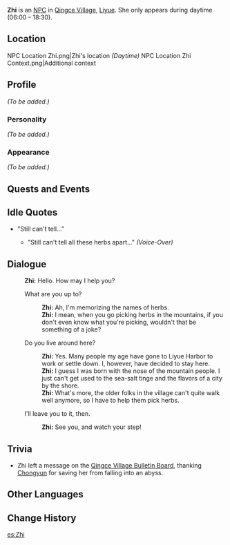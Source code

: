 {{Meta
<!-- REMOVE THIS TEMPLATE AFTER ADDING MISSING INFO -->
|missing_NPC_profile  = yes
}}
{{Character Infobox
|region           = Liyue
|image            = NPC Zhi.png
|type             = NPC
|title            = Herb Gatherer
}}
'''Zhi''' is an [[NPC]] in [[Qingce Village]], [[Liyue]]. She only appears during daytime (06:00 – 18:30).

==Location==
<gallery hideaddbutton="true" captionalign="center">
NPC Location Zhi.png|Zhi's location ''(Daytime)''
NPC Location Zhi Context.png|Additional context
</gallery>

==Profile==
<!-- detailed story/lore information goes here -->
''(To be added.)''

===Personality===
''(To be added.)''

===Appearance===
''(To be added.)''

==Quests and Events==
{{Quest Appearances}}

==Idle Quotes==
* "Still can't tell..."
** {{A|VO Zhi 01.ogg}} "Still can't tell all these herbs apart..." ''(Voice-Over)''

==Dialogue==
{{Dialogue start}}
:'''Zhi:''' Hello. How may I help you?
:{{DIcon}} What are you up to?
::'''Zhi:''' Ah, I'm memorizing the names of herbs.
::'''Zhi:''' I mean, when you go picking herbs in the mountains, if you don't even know what you're picking, wouldn't that be something of a joke?
:{{DIcon}} Do you live around here?
::'''Zhi:''' Yes. Many people my age have gone to Liyue Harbor to work or settle down. I, however, have decided to stay here.
::'''Zhi:''' I guess I was born with the nose of the mountain people. I just can't get used to the sea-salt tinge and the flavors of a city by the shore.
::'''Zhi:''' What's more, the older folks in the village can't quite walk well anymore, so I have to help them pick herbs.
:{{DIcon}} I'll leave you to it, then.
::'''Zhi:''' See you, and watch your step!
{{Dialogue end}}

==Trivia==
* Zhi left a message on the [[Qingce Village Bulletin Board#L|Qingce Village Bulletin Board]], thanking [[Chongyun]] for saving her from falling into an abyss.

==Other Languages==
{{Other Languages|default_hidden = 1
|en      = Zhi
|zhs     = 阿芷
|zhs_rm  = Ā Zhǐ
|zht     = 阿芷
|zht_rm  = Ā Zhǐ
|ja      = 凪
|ja_rm   = Nagi{{Assumed}}
|ko      = 지아
|ko_rm   = Jia
|es      = Zhi
|fr      = Zhi
|ru      = Чжи
|th      = Zhi
|vi      = Zhi
|de      = Zhi
|id      = Zhi
|pt      = Zhi
}}

==Change History==
{{Change History|1.0}}

[[es:Zhi]]